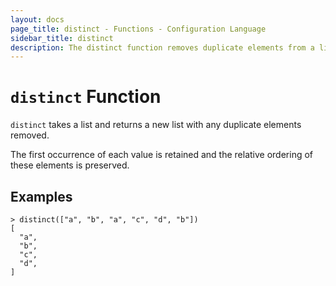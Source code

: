 ```yaml
---
layout: docs
page_title: distinct - Functions - Configuration Language
sidebar_title: distinct
description: The distinct function removes duplicate elements from a list.
---
```


# `distinct` Function

`distinct` takes a list and returns a new list with any duplicate elements
removed.

The first occurrence of each value is retained and the relative ordering of
these elements is preserved.

## Examples

```shell-session
> distinct(["a", "b", "a", "c", "d", "b"])
[
  "a",
  "b",
  "c",
  "d",
]
```
